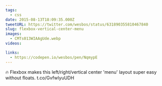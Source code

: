 ```yaml
---
tags:
  - css
date: 2015-08-13T18:09:35.000Z
tweetURL: https://twitter.com/wesbos/status/631890355810467840
slug: flexbox-vertical-center-menu
images:
  - CMTs013WIAAgUde.webp
videos:

links:
  - https://codepen.io/wesbos/pen/NqmypE
---
```

🔥 Flexbox makes this left/right/vertical center 'menu' layout super easy without floats.  t.co/GvfwlyuUDH
